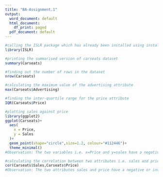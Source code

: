 ```yaml
---
title: "BA-Assignment.1"
output:
  word_document: default
  html_document:
    df_print: paged
  pdf_document: default
---
```




```r

#calling the ISLR package which has already been installed using install.packages(ISLR)
library(ISLR)

#printing the summarised version of carseats dataset
summary(Carseats)

#finding out the number of rows in the dataset
nrow(Carseats)

#calculating the maximum value of the advertising attribute
max(Carseats$Advertising)

#finding the inter-quartile range for the price attribute
IQR(Carseats$Price)

#plotting sales against price
library(ggplot2)
ggplot(Carseats)+
  aes(
    x = Price,
    y = Sales
  )+
  geom_point(shape="circle",size=1.2, colour="#112446")+
  theme_minimal()
#Observation: The two variables i.e. x=Price and y=sales have a negative association as they have a inverse relationship, As the price increases the sales decrease.

#calculating the correlation between two attributes i.e. sales and price
cor(Carseats$Sales,Carseats$Price) 
#Observation: The two attributes sales and price have a negative or inverse correlation as the correlation value between them is -0.4449507 

```


